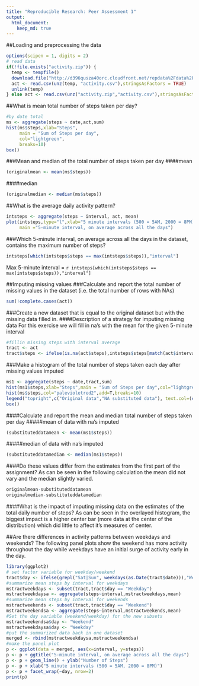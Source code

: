 ```yaml
---
title: "Reproducible Research: Peer Assessment 1"
output: 
  html_document:
    keep_md: true
---
```



##Loading and preprocessing the data
```r
options(scipen = 1, digits = 2)
# read data
if(!file.exists("activity.zip")) {
  temp <- tempfile()
  download.file("http://d396qusza40orc.cloudfront.net/repdata%2Fdata%2Factivity.zip",temp)
  act <- read.csv(unz(temp, "activity.csv"),stringsAsFactors = TRUE) 
  unlink(temp)
} else act <- read.csv(unz("activity.zip","activity.csv"),stringsAsFactors = FALSE)

```


##What is mean total number of steps taken per day?
```r

#by date total
ms <- aggregate(steps ~ date,act,sum)
hist(ms$steps,xlab="Steps",
     main = "Sum of Steps per day",
     col="lightgreen",
     breaks=10)
box()
```

###Mean and median of the total number of steps taken per day
####mean
```r
(originalmean <- mean(ms$steps))
```
####median
```r
(originalmedian <- median(ms$steps))
```

##What is the average daily activity pattern?
```r
intsteps <- aggregate(steps ~ interval, act, mean)
plot(intsteps,type="l",xlab="5 minute intervals (500 = 5AM, 2000 = 8PM)",
     main ="5-minute interval, on average across all the days")
```

###Which 5-minute interval, on average across all the days in the dataset, contains the maximum number of steps?
```r
intsteps[which(intsteps$steps == max(intsteps$steps)),"interval"]
```

Max 5-minute interval = `r intsteps[which(intsteps$steps == max(intsteps$steps)),"interval"]`

##Imputing missing values
###Calculate and report the total number of missing values in the dataset (i.e. the total number of rows with NAs)
```r
sum(!complete.cases(act))
```
###Create a new dataset that is equal to the original dataset but with the missing data filled in.
####Description of a strategy for imputing missing data
For this exercise we will fill in na's with the mean for the given 5-minute interval

```r
#fillin missing steps with interval average
tract <- act
tract$steps <- ifelse(is.na(act$steps),intsteps$steps[match(act$interval, intsteps$interval)],act$steps)

```
###Make a histogram of the total number of steps taken each day after missing values imputed

```r
ms1 <- aggregate(steps ~ date,tract,sum)
hist(ms1$steps,xlab="Steps",main = "Sum of Steps per day",col="lightgreen",breaks=10)
hist(ms$steps,col="palevioletred2",add=T,breaks=10)
legend("topright",c("Original data","NA substituted data"), text.col=(c("palevioletred2","green")))
box()
```

####Calculate and report the mean and median total number of steps taken per day
#####mean of data with na's imputed
```r
(substituteddatamean <- mean(ms1$steps))
```
#####median of data with na's imputed
```r
(substituteddatamedian <- median(ms1$steps))
```
####Do these values differ from the estimates from the first part of the assignment?
As can be seen in the following calculation the mean did not vary and the median slightly varied.
```r
originalmean-substituteddatamean
originalmedian-substituteddatamedian
```
####What is the impact of imputing missing data on the estimates of the total daily number of steps?
As can be seen in the overlayed histogram, the biggest impact is a higher center bar (more data at the center of the distribution) which did little to affect it's measures of center.

##Are there differences in activity patterns between weekdays and weekends?
The following panel plots show the weekend has more activity throughout the day while weekdays have an initial surge of activity early in the day.
```r
library(ggplot2)
# set factor variable for weekday/weekend
tract$day <- ifelse(grepl("Sat|Sun", weekdays(as.Date(tract$date))),"Weekend","Weekday")
#summarize mean steps by interval for weekdays
mstractweekdays <- subset(tract,tract$day == "Weekday")
mstractweekdaysa <- aggregate(steps~interval,mstractweekdays,mean)
#summarize mean steps by interval for weekends
mstractweekends <- subset(tract,tract$day == "Weekend")
mstractweekendsa <- aggregate(steps~interval,mstractweekends,mean)
#Set the day variable (weekend/weekday) for the new subsets 
mstractweekendsa$day <- "Weekend"
mstractweekdaysa$day <- "Weekday"
#put the summarized data back in one dataset
merged <- rbind(mstractweekdaysa,mstractweekendsa)
#make the panel plot
p <- ggplot(data = merged, aes(x=interval, y=steps)) 
p <- p + ggtitle("5-minute interval, on average across all the days")
p <- p + geom_line() + ylab("Number of Steps")
p <- p + xlab("5 minute intervals (500 = 5AM, 2000 = 8PM)")
p <- p + facet_wrap(~day, nrow=2)
print(p)

```






